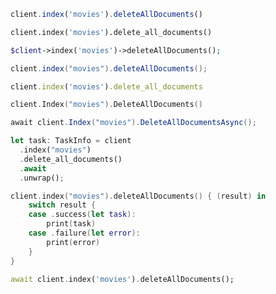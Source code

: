 <CodeGroup>

```javascript JS
client.index('movies').deleteAllDocuments()
```

```python Python
client.index('movies').delete_all_documents()
```

```php PHP
$client->index('movies')->deleteAllDocuments();
```

```java Java
client.index("movies").deleteAllDocuments();
```

```ruby Ruby
client.index('movies').delete_all_documents
```

```go Go
client.Index("movies").DeleteAllDocuments()
```

```csharp C#
await client.Index("movies").DeleteAllDocumentsAsync();
```

```rust Rust
let task: TaskInfo = client
  .index("movies")
  .delete_all_documents()
  .await
  .unwrap();
```

```swift Swift
client.index("movies").deleteAllDocuments() { (result) in
    switch result {
    case .success(let task):
        print(task)
    case .failure(let error):
        print(error)
    }
}
```

```dart Dart
await client.index('movies').deleteAllDocuments();
```
</CodeGroup>